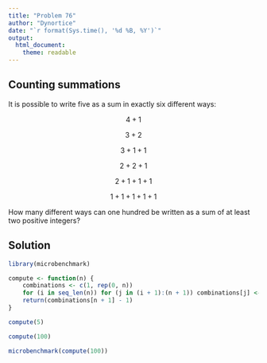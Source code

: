 ```yaml
---
title: "Problem 76"
author: "Dynortice"
date: "`r format(Sys.time(), '%d %B, %Y')`"
output:
  html_document:
    theme: readable
---
```

## Counting summations

It is possible to write five as a sum in exactly six different ways:

$$4 + 1$$

$$3 + 2$$

$$3 + 1 + 1$$

$$2 + 2 + 1$$

$$2 + 1 + 1 + 1$$

$$1 + 1 + 1 + 1 + 1$$

How many different ways can one hundred be written as a sum of at least two positive integers?

## Solution

```r
library(microbenchmark)
```

```r
compute <- function(n) {
    combinations <- c(1, rep(0, n))
    for (i in seq_len(n)) for (j in (i + 1):(n + 1)) combinations[j] <- combinations[j] + combinations[j - i]
    return(combinations[n + 1] - 1)
}
```

```r
compute(5)
```
```r
compute(100)
```

```r
microbenchmark(compute(100))
```